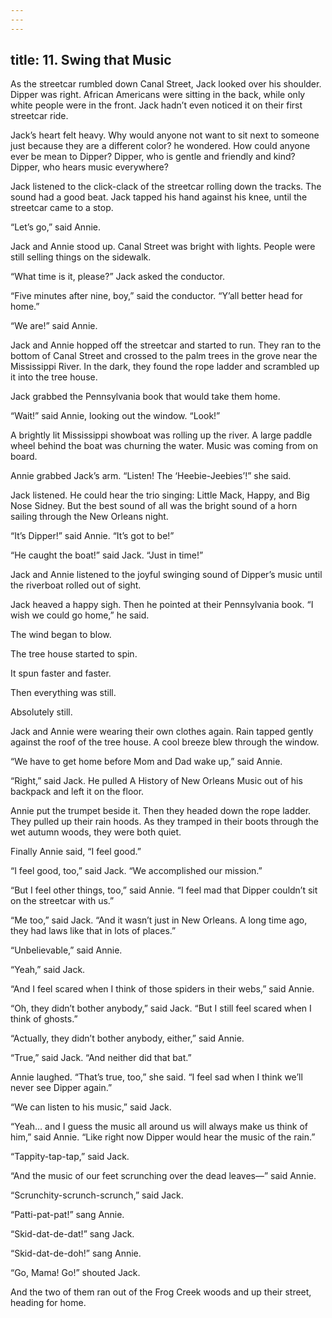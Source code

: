 ```yaml
---
---
---
```

title: 11. Swing that Music
---




As the streetcar rumbled down Canal Street, Jack looked over his shoulder. Dipper was right. African Americans were sitting in the back, while only white people were in the front. Jack hadn’t even noticed it on their first streetcar ride.

Jack’s heart felt heavy. Why would anyone not want to sit next to someone just because they are a different color? he wondered. How could anyone ever be mean to Dipper? Dipper, who is gentle and friendly and kind? Dipper, who hears music everywhere?

Jack listened to the click-clack of the streetcar rolling down the tracks. The sound had a good beat. Jack tapped his hand against his knee, until the streetcar came to a stop.

“Let’s go,” said Annie.

Jack and Annie stood up. Canal Street was bright with lights. People were still selling things on the sidewalk.

“What time is it, please?” Jack asked the conductor.

“Five minutes after nine, boy,” said the conductor. “Y’all better head for home.”

“We are!” said Annie.

Jack and Annie hopped off the streetcar and started to run. They ran to the bottom of Canal Street and crossed to the palm trees in the grove near the Mississippi River. In the dark, they found the rope ladder and scrambled up it into the tree house.

Jack grabbed the Pennsylvania book that would take them home.

“Wait!” said Annie, looking out the window. “Look!”

A brightly lit Mississippi showboat was rolling up the river. A large paddle wheel behind the boat was churning the water. Music was coming from on board.



Annie grabbed Jack’s arm. “Listen! The ‘Heebie-Jeebies’!” she said.

Jack listened. He could hear the trio singing: Little Mack, Happy, and Big Nose Sidney. But the best sound of all was the bright sound of a horn sailing through the New Orleans night.

“It’s Dipper!” said Annie. “It’s got to be!”

“He caught the boat!” said Jack. “Just in time!”

Jack and Annie listened to the joyful swinging sound of Dipper’s music until the riverboat rolled out of sight.

Jack heaved a happy sigh. Then he pointed at their Pennsylvania book. “I wish we could go home,” he said.

The wind began to blow.

The tree house started to spin.

It spun faster and faster.

Then everything was still.

Absolutely still.



Jack and Annie were wearing their own clothes again. Rain tapped gently against the roof of the tree house. A cool breeze blew through the window.

“We have to get home before Mom and Dad wake up,” said Annie.

“Right,” said Jack. He pulled A History of New Orleans Music out of his backpack and left it on the floor.

Annie put the trumpet beside it. Then they headed down the rope ladder. They pulled up their rain hoods. As they tramped in their boots through the wet autumn woods, they were both quiet.

Finally Annie said, “I feel good.”

“I feel good, too,” said Jack. “We accomplished our mission.”

“But I feel other things, too,” said Annie. “I feel mad that Dipper couldn’t sit on the streetcar with us.”

“Me too,” said Jack. “And it wasn’t just in New Orleans. A long time ago, they had laws like that in lots of places.”

“Unbelievable,” said Annie.

“Yeah,” said Jack.

“And I feel scared when I think of those spiders in their webs,” said Annie.

“Oh, they didn’t bother anybody,” said Jack. “But I still feel scared when I think of ghosts.”

“Actually, they didn’t bother anybody, either,” said Annie.

“True,” said Jack. “And neither did that bat.”

Annie laughed. “That’s true, too,” she said. “I feel sad when I think we’ll never see Dipper again.”

“We can listen to his music,” said Jack.

“Yeah… and I guess the music all around us will always make us think of him,” said Annie. “Like right now Dipper would hear the music of the rain.”

“Tappity-tap-tap,” said Jack.

“And the music of our feet scrunching over the dead leaves—” said Annie.

“Scrunchity-scrunch-scrunch,” said Jack.

“Patti-pat-pat!” sang Annie.

“Skid-dat-de-dat!” sang Jack.

“Skid-dat-de-doh!” sang Annie.

“Go, Mama! Go!” shouted Jack.

And the two of them ran out of the Frog Creek woods and up their street, heading for home.